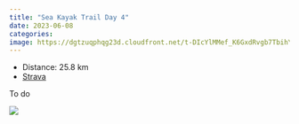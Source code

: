 ```yaml
---
title: "Sea Kayak Trail Day 4"
date: 2023-06-08
categories: 
image: https://dgtzuqphqg23d.cloudfront.net/t-DIcYlMMef_K6GxdRvgb7TbihYWG47EA6ZxUyRItPo-768x576.jpg
---
```


- Distance: 25.8 km
- [Strava](https://www.strava.com/activities/9259537370)

To do

![](https://dgtzuqphqg23d.cloudfront.net/t-DIcYlMMef_K6GxdRvgb7TbihYWG47EA6ZxUyRItPo-768x576.jpg)



